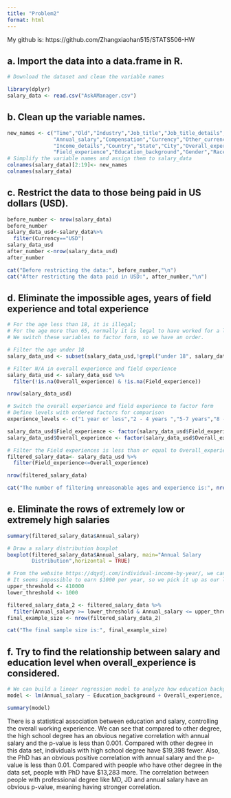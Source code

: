 ```yaml
---
title: "Problem2"
format: html
---
```

My github is: https://github.com/Zhangxiaohan515/STATS506-HW


## a. Import the data into a data.frame in R.

```r
# Download the dataset and clean the variable names

library(dplyr)
salary_data <- read.csv("AskAManager.csv")
```

## b. Clean up the variable names.

```r
new_names <- c("Time","Old","Industry","Job_title","Job_title_details",
               "Annual_salary","Compensation","Currency","Other_currency",
               "Income_details","Country","State","City","Overall_experience",
               "Field_experience","Education_background","Gender","Race")
# Simplify the variable names and assign them to salary_data
colnames(salary_data)[2:19]<- new_names
colnames(salary_data)
```

## c. Restrict the data to those being paid in US dollars (USD).

```r
before_number <- nrow(salary_data)
before_number
salary_data_usd<-salary_data%>%
  filter(Currency=="USD")
salary_data_usd
after_number <-nrow(salary_data_usd)
after_number 

cat("Before restricting the data:", before_number,"\n")
cat("After restricting the data paid in USD:", after_number,"\n")
```

## d. Eliminate the impossible ages, years of field experience and total experience

```r
# For the age less than 18, it is illegal;
# For the age more than 65, normally it is legal to have worked for a long time;
# We switch these variables to factor form, so we have an order.

# Filter the age under 18
salary_data_usd <- subset(salary_data_usd,!grepl("under 18", salary_data_usd$Old))

# Filter N/A in overall experience and field experience
salary_data_usd <- salary_data_usd %>%
  filter(!is.na(Overall_experience) & !is.na(Field_experience))

nrow(salary_data_usd)

# Switch the overall experience and field experience to factor form
# Define levels with ordered factors for comparison
experience_levels <- c("1 year or less","2 - 4 years ","5-7 years","8 - 10 years","11 - 20 years","21 - 30 years","31 - 40 years","41 years or more")

salary_data_usd$Field_experience <- factor(salary_data_usd$Field_experience,levels = experience_levels, ordered=TRUE)
salary_data_usd$Overall_experience <- factor(salary_data_usd$Overall_experience,levels = experience_levels, ordered=TRUE)

# Filter the Field experiences is less than or equal to Overall_experience
filtered_salary_data<- salary_data_usd %>%
  filter(Field_experience<=Overall_experience)

nrow(filtered_salary_data)

cat("The number of filtering unreasonable ages and experience is:", nrow(filtered_salary_data))
```

## e. Eliminate the rows of extremely low or extremely high salaries

```r
summary(filtered_salary_data$Annual_salary)

# Draw a salary distribution boxplot
boxplot(filtered_salary_data$Annual_salary, main="Annual Salary
        Distribution",horizontal = TRUE)

# From the website https://dqydj.com/individual-income-by-year/, we can find that the top1% annual salary in 2023 is	$407,500. So we pick up $410,000 as the upper threshold.
# It seems impossible to earn $1000 per year, so we pick it up as our lower threshold. Maybe something is wrong in these figures.
upper_threshold <- 410000
lower_threshold <- 1000

filtered_salary_data_2 <- filtered_salary_data %>%
  filter(Annual_salary >= lower_threshold & Annual_salary <= upper_threshold)
final_example_size <- nrow(filtered_salary_data_2)

cat("The final sample size is:", final_example_size)

```

## f. Try to find the relationship between salary and education level when overall_experience is considered.

```r
# We can build a linear regression model to analyze how education background can affect annual salary, taking overall experience into account.
model <- lm(Annual_salary ~ Education_background + Overall_experience, data = filtered_salary_data_2)

summary(model)

```

There is a statistical association between education and salary, controlling the overall working experience. We can see that compared to other degree, the high school degree has an obvious negative correlation with annual salary and the p-value is less than 0.001. Compared with other degree in this data set, individuals with high school degree have \$19,398 fewer. Also, the PhD has an obvious positive correlation with annual salary and the p-value is less than 0.01. Compared with people who have other degree in the data set, people with PhD have \$13,283 more. The correlation between people with professional degree like MD, JD and annual salary have an obvious p-value, meaning having stronger correlation.

